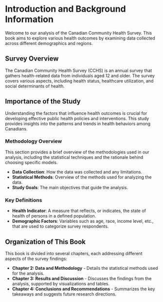 # Introduction and Background Information

Welcome to our analysis of the Canadian Community Health Survey. This book aims to explore various health outcomes by examining data collected across different demographics and regions.

## Survey Overview

The Canadian Community Health Survey (CCHS) is an annual survey that gathers health-related data from individuals aged 12 and older. The survey covers various aspects, including health status, healthcare utilization, and social determinants of health.

## Importance of the Study

Understanding the factors that influence health outcomes is crucial for developing effective public health policies and interventions. This study provides insights into the patterns and trends in health behaviors among Canadians.

### Methodology Overview {-}

This section provides a brief overview of the methodologies used in our analysis, including the statistical techniques and the rationale behind choosing specific models. 

- **Data Collection**: How the data was collected and any limitations.
- **Statistical Methods**: Overview of the methods used for analyzing the data.
- **Study Goals**: The main objectives that guide the analysis.

### Key Definitions {.unnumbered}

- **Health Indicator**: A measure that reflects, or indicates, the state of health of persons in a defined population.
- **Demographic Factors**: Variables such as age, race, income level, etc., that are used to categorize survey respondents.

## Organization of This Book

This book is divided into several chapters, each addressing different aspects of the survey findings:

- **Chapter 2: Data and Methodology** - Details the statistical methods used for the analysis.
- **Chapter 3: Results and Discussion** - Discusses the findings from the analysis, supported by visualizations and tables.
- **Chapter 4: Conclusions and Recommendations** - Summarizes the key takeaways and suggests future research directions.
